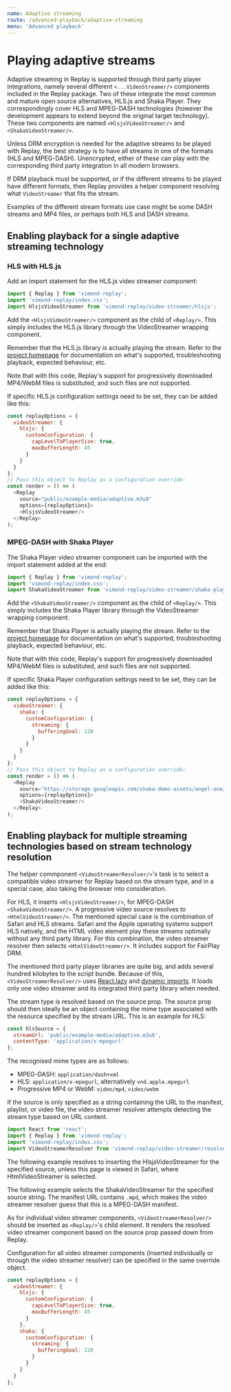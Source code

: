 ```yaml
---
name: Adaptive streaming
route: /advanced-playback/adaptive-streaming
menu: 'Advanced playback'
---
```



# Playing adaptive streams

Adaptive streaming in Replay is supported through third party player integrations, namely several different `<...VideoStreamer/>` components included in the Replay package. Two of these integrate the most common and mature open source alternatives, HLS.js and Shaka Player. They correspondingly cover HLS and MPEG-DASH technologies (however the development appears to extend beyond the original target technology). These two components are named `<HlsjsVideoStreamer/>` and `<ShakaVideoStreamer/>`.

Unless DRM encryption is needed for the adaptive streams to be played with Replay, the best strategy is to have all streams in one of the formats (HLS and MPEG-DASH). Unencrypted, either of these can play with the corresponding third party integration in all modern browsers.

If DRM playback must be supported, or if the different streams to be played have different formats, then Replay provides a helper component resolving what `VideoStreamer` that fits the stream. 

Examples of the different stream formats use case might be some DASH streams and MP4 files, or perhaps both HLS and DASH streams.

## Enabling playback for a single adaptive streaming technology

### HLS with HLS.js

Add an import statement for the HLS.js video streamer component:

```javascript
import { Replay } from 'vimond-replay';
import 'vimond-replay/index.css';
import HlsjsVideoStreamer from 'vimond-replay/video-streamer/hlsjs';
```

Add the `<HlsjsVideoStreamer/>` component as the child of `<Replay/>`. This simply includes the HLS.js library through the VideoStreamer wrapping component.

<Playground>
  <Replay
    source="public/example-media/adaptive.m3u8"
    initialPlaybackProps={{ isPaused: true }}>
    <HlsjsVideoStreamer/>
  </Replay>
</Playground>

Remember that the HLS.js library is actually playing the stream. Refer to the [project homepage](https://github.com/video-dev/hls.js/) for documentation on what's supported, troubleshooting playback, expected behaviour, etc.

Note that with this code, Replay's support for progressively downloaded MP4/WebM files is substituted, and such files are not supported.

If specific HLS.js configuration settings need to be set, they can be added like this:

```javascript
const replayOptions = {
  videoStreamer: {
    hlsjs: {
      customConfiguration: {
        capLevelToPlayerSize: true,
        maxBufferLength: 45
      }
    }
  }
};
// Pass this object to Replay as a configuration override:
const render = () => (
  <Replay
    source="public/example-media/adaptive.m3u8"
    options={replayOptions}>
    <HlsjsVideoStreamer/>
  </Replay>
);
```

### MPEG-DASH with Shaka Player

The Shaka Player video streamer component can be imported with the import statement added at the end:

```javascript
import { Replay } from 'vimond-replay';
import 'vimond-replay/index.css';
import ShakaVideoStreamer from 'vimond-replay/video-streamer/shaka-player';
```

Add the `<ShakaVideoStreamer/>` component as the child of `<Replay/>`. This simply includes the Shaka Player library through the VideoStreamer wrapping component.

<Playground>
  <Replay
    source="https://storage.googleapis.com/shaka-demo-assets/angel-one/dash.mpd"
    initialPlaybackProps={{ isPaused: true }}>
    <ShakaVideoStreamer/>
  </Replay>
</Playground>

Remember that Shaka Player is actually playing the stream. Refer to the [project homepage](https://github.com/google/shaka-player/) for documentation on what's supported, troubleshooting playback, expected behaviour, etc.

Note that with this code, Replay's support for progressively downloaded MP4/WebM files is substituted, and such files are not supported.

If specific Shaka Player configuration settings need to be set, they can be added like this:

```javascript
const replayOptions = {
  videoStreamer: {
    shaka: {
      customConfiguration: {
        streaming: {
          bufferingGoal: 120
        }
      }
    }
  }
};
// Pass this object to Replay as a configuration override:
const render = () => (
  <Replay
    source="https://storage.googleapis.com/shaka-demo-assets/angel-one/dash.mpd"
    options={replayOptions}>
    <ShakaVideoStreamer/>
  </Replay>
);
```

## Enabling playback for multiple streaming technologies based on stream technology resolution

The helper commponent `<VideoStreamerResolver/>`'s task is to select a compatible video streamer for Replay based on the stream type, and in a special case, also taking the browser into consideration. 

For HLS, it inserts `<HlsjsVideoStreamer/>`, for MPEG-DASH `<ShakaVideoStreamer/>`. A progressive video source resolves to `<HtmlVideoStreamer/>`. The mentioned special case is the combination of Safari and HLS streams. Safari and the Apple operating systems support HLS natively, and the HTML video element play these streams optimally without any third party library. For this combination, the video streamer resolver then selects `<HtmlVideoStreamer/>`. It includes support for FairPlay DRM.

The mentioned third party player libraries are quite big, and adds several hundred kilobytes to the script bundle. Because of this, `<VideoStreamerResolver/>` uses [React.lazy](https://reactjs.org/docs/code-splitting.html#reactlazy) and [dynamic imports](https://developer.mozilla.org/en-US/docs/Web/JavaScript/Reference/Statements/import#Dynamic_Imports). It loads only one video streamer and its integrated third party library when needed.

The stream type is resolved based on the source prop. The source prop should then ideally be an object containing the mime type associated with the resource specified by the stream URL. This is an example for HLS:

```javascript
const hlsSource = {
  streamUrl: 'public/example-media/adaptive.m3u8',
  contentType: 'application/x-mpegurl'
};
```

The recognised mime types are as follows:

* MPEG-DASH: `application/dash+xml`
* HLS: `application/x-mpegurl`, alternatively `vnd.apple.mpegurl`
* Progressive MP4 or WebM: `video/mp4`, `video/webm`

If the source is only specified as a string containing the URL to the manifest, playlist, or video file, the video streamer resolver attempts detecting the stream type based on URL content.

```javascript
import React from 'react';
import { Replay } from 'vimond-replay';
import 'vimond-replay/index.css';
import VideoStreamerResolver from 'vimond-replay/video-streamer/resolver';
```

The following example resolves to inserting the HlsjsVideoStreamer for the specified source, unless this page is viewed in Safari, where HtmlVideoStreamer is selected.

<Playground>
  <Replay
    source={{
             streamUrl: 'public/example-media/adaptive.m3u8',
             contentType: 'application/x-mpegurl'
           }}
    initialPlaybackProps={{ isPaused: true }}>
    <VideoStreamerResolver/>
  </Replay>
</Playground>

The following example selects the ShakaVideoStreamer for the specified source string. The manifest URL contains `.mpd`, which makes the video streamer resolver guess that this is a MPEG-DASH manifest.

<Playground>
  <Replay
    source="https://storage.googleapis.com/shaka-demo-assets/angel-one/dash.mpd"
    initialPlaybackProps={{ isPaused: true }}>
    <VideoStreamerResolver/>
  </Replay>
</Playground>

As for individual video streamer components, `<VideoStreamerResolver/>` should be inserted as `<Replay/>`'s child element. It renders the resolved video streamer component based on the source prop passed down from Replay.

Configuration for all video streamer components (inserted individually or through the video streamer resolver) can be specified in the same override object.

```javascript
const replayOptions = {
  videoStreamer: {
    hlsjs: {
      customConfiguration: {
        capLevelToPlayerSize: true,
        maxBufferLength: 45
      }
    },
    shaka: {
      customConfiguration: {
        streaming: {
          bufferingGoal: 120
        }
      }
    }
  }
};
```
